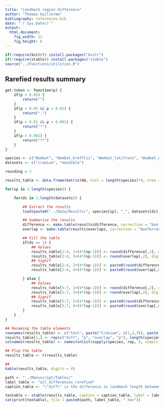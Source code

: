 ```yaml
---
title: "Landmark region difference"
author: "Thomas Guillerme"
bibliography: references.bib
date: "`r Sys.Date()`"
output:
  html_document:
    fig_width: 12
    fig_height: 6
---
```


```r
if(!require(knitr)) install.packages("knitr")
if(!require(xtable)) install.packages("xtable")
source("../Functions/utilities.R")
```

## Rarefied results summary

```r
get.token <- function(p) {
    if(p > 0.05) {
        return("")
    }
    if(p < 0.05 && p > 0.01) {
        return(".")
    }
    if(p < 0.01 && p > 0.001) {
        return("*")
    }
    if(p < 0.001) {
        return("**")
    }
}

species <- c("Wombat", "Wombat_krefftii", "Wombat_latifrons", "Wombat_ursinus", "Wombat_lasiorhinus")
datasets <- c("cranium", "mandible")

rounding = 3

results_table <- data.frame(matrix(NA, ncol = length(species)*4, nrow = 6+1))

for(sp in 1:length(species)) {

    for(ds in 1:length(datasets)) {

        ## Extract the results
        load(paste0("../Data/Results/", species[sp], "_", datasets[ds], "rarefied.Rda"))

        ## Summarise the results
        difference <- make.table(results$difference, correction = "bonferroni")
        overlap <- make.table(results$overlaps, correction = "bonferroni")

        ## Fill the table
        if(ds == 1) {
            ## Values
            results_table[2:4, 1+(4*(sp-1))] <- round(difference[,2], digits = rounding)
            results_table[2:4, 3+(4*(sp-1))] <- round(overlap[,2], digits = rounding-1)
            ## Signif
            results_table[2:4, 2+(4*(sp-1))] <- paste0(round(difference[,6], digits = rounding),  sapply(difference[,6], get.token)) # Remove the first component of the paste if only tokens needed
            results_table[2:4, 4+(4*(sp-1))] <- paste0(round(overlap[,6], digits = rounding),  sapply(overlap[,6], get.token))

        } else {
            ## Values
            results_table[5:7, 1+(4*(sp-1))] <- round(difference[,2], digits = rounding)
            results_table[5:7, 3+(4*(sp-1))] <- round(overlap[,2], digits = rounding-1)
            ## Signif
            results_table[5:7, 2+(4*(sp-1))] <- paste0(round(difference[,6], digits = rounding),  sapply(difference[,6], get.token))
            results_table[5:7, 4+(4*(sp-1))] <- paste0(round(overlap[,6], digits = rounding),  sapply(overlap[,6], get.token))
        }
    }
}

## Renaming the table elements
rownames(results_table) <- c("test", paste("Cranium", c(1,2,3)), paste("Mandible", c(1,2,3)))
results_table[1,] <- rep(c("diff", "p", "overlap", "p"), length(species))
colnames(results_table) <- names(unlist(sapply(species, rep, 4, simplify = FALSE)))

## Flip the table
results_table <- t(results_table)

##
kable(results_table, digits = 4)
```

```r
path <- "../Manuscript/Tables/"
label_table <- "all_differences_rarefied"
caption_table <- "\"diff\" is the difference in landmark length between the ones from the partition and all the other. \"overlap\" is the probability of overlap between the distribution of the landmark lengths in the partitions and all the other. The p values are adjusted using a Bonferroni-Holm correction. Because of the number of bootstrap pseudo-replicates involved in the test (1000), we lowered our threshold for rejecting H0 to p <= 0.01. Signif. codes: 0 ‘**’ 0.001 ‘*’ 0.01 ‘.’ 0.05 ‘ ’ 1"

textable <- xtable(results_table, caption = caption_table, label = label_table)
cat(print(textable), file = paste0(path, label_table, ".tex"))
```
